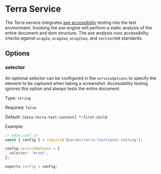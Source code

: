 # Terra Service

The Terra service integrates [axe accessibility](https://github.com/dequelabs/axe-core) testing into the test environment. Invoking the axe engine will perform a static analysis of the entire document and dom structure. The axe analysis runs accessibility checks against `wcag2a`, `wcag2aa`, `wcag21aa`, and `section508` standards.

## Options

### selector

An optional selector can be configured in the `serviceOptions` to specify the element to be captured when taking a screenshot. Accessibility testing ignores this option and always tests the entire document.

Type: `string`

Required: `false`

Default: `[data-terra-test-content] *:first-child`

Example:

```js
// wdio.conf.js
const { config } = require('@cerner/terra-functional-testing');

config.serviceOptions = {
  selector: '#root',
};

exports.config = config;
```

